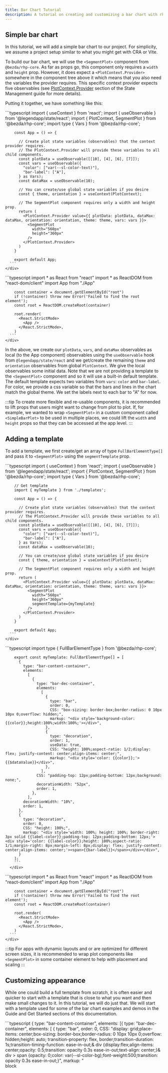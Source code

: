 ```yaml
---
title: Bar Chart Tutorial
description: A tutorial on creating and customizing a bar chart with rhp-core.
---
```


## Simple bar chart
In this tutorial, we will add a simple bar chart to our project. 
For simplicity, we assume a project setup similar to what you might get with CRA or Vite.

To build our bar chart, we will use the `<SegmentPlot>` component from `@bezda/rhp-core`. 
As far as props go, this component only requires a `width` and `height` prop.
However, it does expect a `<PlotContext.Provider>` somewhere in the component tree above it
 which means that you also need the variables the provider requires. 
This specific context provider expects five observables (see [PlotContext.Provider](../../guides/state-management/#plotcontextprovidor) section of the State Management guide for more details).

Putting it together, we have something like this:
<Tabs>
	<TabItem label="App.tsx">
    <div className="code-wrapper [&>.astro-code]:max-h-[358px] code-wrapper">
      ```typescript
        import { useContext } from 'react';
        import { useObservable } from '@legendapp/state/react';
        import { PlotContext, SegmentPlot } from '@bezda/rhp-core';
        import type { Vars } from '@bezda/rhp-core';

        const App = () => {

          // Create plot state variables (observables) that the context provider requires.
          // The PlotContext.Provider will provide these variables to all child components.
          const plotData = useObservable([[10], [4], [6], [7]]);
          const vars = useObservable({
            "color": ["var(--sl-color-text)"],  
            "bar-label": ["A"],
          } as Vars);
          const dataMax = useObservable(10);

          // You can create/use global state variables if you desire
          const { theme, orientation } = useContext(PlotContext);

          // The SegmentPlot component requires only a width and height prop.
          return (
            <PlotContext.Provider value={{ plotData: plotData, dataMax: dataMax, orientation: orientation, theme: theme, vars: vars }}>
              <SegmentPlot
                width="560px"
                height="360px"
              />
            </PlotContext.Provider>
          )
        }

        export default App;
      ```
    </div>
  </TabItem>
  <TabItem label="index.tsx">
    <div className="code-wrapper [&>.astro-code]:max-h-[358px] code-wrapper">
      ```typescript
        import * as React from "react"
        import * as ReactDOM from "react-dom/client"
        import App from "./App"

        const container = document.getElementById("root")
        if (!container) throw new Error('Failed to find the root element');
        const root = ReactDOM.createRoot(container)

        root.render(
          <React.StrictMode>
            <App />
          </React.StrictMode>,
        )
      ```
    </div>
  </TabItem>
  <TabItem label="Chart">
  <div class="component-guide-s-plot grid justify-center ">
    <TutorialSimpleBarPlotA client:only />
  </div>
  </TabItem>
</Tabs>

In the above, we create our `plotData`, `vars`, and `dataMax` observables as local (to the App component) observables 
using the `useObservable` hook from `@legendapp/state/react` and we get/create the remaining `theme` and `orientation` 
observables from global `PlotContext`. We give the local observables some initial data. 
Note that we are not providing a template to the `<SegmentPlot>` component and so it will use a built-in default template.
The default template expects two variables from `vars`: `color` and `bar-label`. 
For color, we provide a css variable so that the bars and lines in the chart match the global theme. 
We set the labels next to each bar to "A" for now. 

:::tip
To create more flexible and re-usable components, it is recommended to lift props that users might want to change from plot to plot. 
If, for example, we wanted to wrap `<SegmentPlot>` in a custom component called `<SimpleBarPlot>` to be used in multiple places, 
we could lift the `width` and `height` props so that they can be accessed at the app level.
:::

## Adding a template

To add a template, we first create/get an array of type `FullBarElementType[]` and pass it to `<SegmentPlot>` 
using the `segmentTemplate` prop.

<Tabs>
	<TabItem label="App.tsx">
    <div className="code-wrapper [&>.astro-code]:max-h-[358px] code-wrapper">
      ```typescript
        import { useContext } from 'react';
        import { useObservable } from '@legendapp/state/react';
        import { PlotContext, SegmentPlot } from '@bezda/rhp-core';
        import type { Vars } from '@bezda/rhp-core';

        // Get template
        import { myTemplate } from './templates';

        const App = () => {

          // Create plot state variables (observables) that the context provider requires.
          // The PlotContext.Provider will provide these variables to all child components.
          const plotData = useObservable([[10], [4], [6], [7]]);
          const vars = useObservable({
            "color": ["var(--sl-color-text)"],  
            "bar-label": ["A"],
          } as Vars);
          const dataMax = useObservable(10);

          // You can create/use global state variables if you desire
          const { theme, orientation } = useContext(PlotContext);

          // The SegmentPlot component requires only a width and height prop.
          return (
            <PlotContext.Provider value={{ plotData: plotData, dataMax: dataMax, orientation: orientation, theme: theme, vars: vars }}>
              <SegmentPlot
                width="560px"
                height="360px"
                segmentTemplate={myTemplate}
              />
            </PlotContext.Provider>
          )
        }

        export default App;
      ```
    </div>
  </TabItem>
  <TabItem label="templates.ts">
      <div className="code-wrapper [&>.astro-code]:max-h-[358px] code-wrapper">
        ```typescript
        import type { FullBarElementType } from '@bezda/rhp-core';

        export const myTemplate: FullBarElementType[] = [
          {
            type: "bar-content-container",
            elements:
              [
                {
                  type: "bar-dec-container",
                  elements:
                    [
                      {
                        type: "bar",
                        order: 0,
                        CSS: "box-sizing: border-box;border-radius: 0 10px 10px 0;overflow: hidden;",
                        markup: "<div style='background-color: {{color}};height:100%;width:100%;'></div>",
                      },
                      {
                        type: "decoration",
                        order: 1,
                        useData: true,
                        CSS: "height: 100%;aspect-ratio: 1/2;display: flex; justify-content: center;align-items: center;",
                        markup: "<div style='color: {{color}};'>{{$dataValue}}</div>",
                      },
                    ],
                  CSS: "padding-top: 12px;padding-bottom: 12px;background: none;",
                  decorationWidth: "52px",
                  order: 1,
                },
              ],
            decorationWidth: "10%",
            order: 1,
          },
          {
            type: "decoration",
            order: 0,
            CSS: "height: 100%;",
            markup: "<div style='width: 100%; height: 100%; border-right:  3px solid {{label-color}};padding-top: 12px;padding-bottom: 12px;'><div style='color: {{label-color}};height: 100%;aspect-ratio: 1/1;margin-right: 8px;margin-left: 8px;display: flex; justify-content: center;align-items: center;'><span>{{bar-label}}</span></div></div>",
          }
        ];
        ```
      </div>
  </TabItem>
  <TabItem label="index.tsx">
    <div className="code-wrapper [&>.astro-code]:max-h-[358px] code-wrapper">
      ```typescript
        import * as React from "react"
        import * as ReactDOM from "react-dom/client"
        import App from "./App"

        const container = document.getElementById("root")
        if (!container) throw new Error('Failed to find the root element');
        const root = ReactDOM.createRoot(container)

        root.render(
          <React.StrictMode>
            <App />
          </React.StrictMode>,
        )
      ```
    </div>
  </TabItem>
  <TabItem label="Chart">
  <div class="component-guide-s-plot grid justify-center ">
    <TutorialSimpleBarPlotA template={0} client:only />
  </div>
  </TabItem>
</Tabs>

:::tip
For apps with dynamic layouts and or are optimized for different screen sizes, it is recommended to wrap 
plot components like `<SegmentPlot>` in some container element to help with placement and scaling
:::

## Customizing appearance
While one could build a full template from scratch, it is often easier and quicker to start with a template that is close to what you want and then make small changes to it.
In this tutorial, we will do just that. We will start with a template used for some of the bar chart examples and demos in the Guide and Get Started sections of this documentation.

<Tabs>
	<TabItem label="Chart">
    <SimpleBarPlot 
        className="component-guide-s-plot" 
        dataArray={[[10], [4], [6], [7]]} 
        max={13.5} 
        width="565px" 
        labels={["A"]} 
        color="var(--sl-color-text)" 
        style={{marginTop: "1.5rem"}} 
        height="350px" 
        showCCLabel={false}
        client:only 
    />
  </TabItem>
	<TabItem label="Template" >
    <div className="code-wrapper [&>.astro-code]:max-h-[358px] code-wrapper">
    ```typescript
    {
        type: "bar-content-container",
        elements: [{
                    type: "bar-dec-container",
                    elements: [
                                {
                                    type: "bar",
                                    order: 0,
                                    CSS: "display: grid;place-items: center;box-sizing: border-box;border-radius: 0 10px 10px 0;overflow: hidden;height: auto; transition-property: flex, border;transition-duration: 1s;transition-timing-function: ease-in-out;& div {display:flex;align-items: center;opacity: 0.5;transition: opacity 0.3s ease-in-out;text-align: center;}& div > span {opacity: 0;color: var(--sl-color-bg);font-weight:500;transition: opacity 0.3s ease-in-out;}",
                                    markup: "<div style='background-color: {{color}};height:100%;width:100%;justify-content: center;'><span>block</span></div>",
                                },
                                {
                                    type: "decoration",
                                    order: 1,
                                    useData: true,
                                    CSS: "align-items: center;height: 100%;& > div {opacity: 0.5;transition: opacity 0.3s ease-in-out;transition: border 0.4s ease-in; border-style: none; border-width: 3px;}",
                                    markup: "<div style='border-radius: 10px;border-color: {{color}};color: {{color}};height: 100%;aspect-ratio: 1/1;display: grid;place-items: center;grid-template: 1fr / 1fr;'><div class='block-value' style='transition: opacity 0.2s ease-in-out;grid-column: 1 / 1; grid-row: 1 / 1;'>{{$dataValue}}</div><div class='block-text' style='transition: opacity 0.2s ease-in-out 0.2s;opacity: 0;grid-column: 1 / 1; grid-row: 1 / 1;'>block</div></div>",
                                },
                                ],
                    CSS: "padding-top: 12px;padding-bottom: 12px;gap: 24px;background: none;& .bar-decoration > div:hover {opacity: 1;border-style: solid;}& .bar > div:hover {opacity: 1;}& .bar > div:hover span {opacity: 1;}& .bar-decoration > div:hover .block-text {opacity: 1!important;}& .bar-decoration > div:hover .block-value {opacity: 0;}",
                    decorationWidth: "52px",
                    order: 0,
                    }, 
                ],
        decorationWidth: "10%",
        order: 1,
        CSS:"overflow: visible!important;",
    },
    {
        type: "decoration",
        order: 0,
        CSS: "height: 100%;opacity: 0.5;transition: opacity 0.3s ease-in-out;&:hover {opacity: 1;} &:hover .block-text {opacity: 1!important;} &:hover .block-value {opacity: 0;}",
        markup: "<div style='width: 100%; height: 100%; border-right:  3px solid {{color}};padding-top: 12px;padding-bottom: 12px;'><div style='border-radius: 10px;border: 3px solid {{color}};height: 100%;aspect-ratio: 1/1;margin-right: 24px;margin-left: 24px;display: grid;place-items: center;grid-template: 1fr / 1fr;'><div class='block-value' style='transition: opacity 0.2s ease-in-out;grid-column: 1 / 1; grid-row: 1 / 1;'>{{bar-label}}</div><div class='block-text' style='transition: opacity 0.2s ease-in-out 0.2s;opacity: 0;grid-column: 1 / 1; grid-row: 1 / 1;'>block</div></div></div>",
    }
    ```
    </div>
  </TabItem>
	<TabItem label="Data">
    <div className="code-wrapper [&>.astro-code]:max-h-[358px]">
    ```js
    // Data that will determine length of bars.
    // First bar has value 10 and so on..
    data = [[10], [4], [6], [7]]   

    // Maximum value bars can have
    dataMax = 13.5      
    
    // Variable data to be inserted at the places indicated 
    // by double curly braces in the template.
    // You can use css variable to facilitate matching global theme.
    vars = {
      "color": ["var(--sl-color-text)"],  
      "bar-label": ["A"],
    }
    ```
    </div>
  </TabItem>
</Tabs>

First, we should remove the texts that says "block" from the decorations and bars along with most of the related hover effects and transitions. 
We can also remove the rounded borders from the decorations and adjust spacing.

<Tabs>
	<TabItem label="Chart">
    <SimpleBarPlot 
      className="component-guide-s-plot" 
      dataArray={[[10], [4], [6], [7]]} 
      max={12} 
      width="565px" 
      labels={["A"]} 
      color="var(--sl-color-text)" 
      style={{marginTop: "1.5rem"}} 
      height="350px" 
      template={0}
      client:only 
    />
  </TabItem>
	<TabItem label="Template" >
    <div className="code-wrapper [&>.astro-code]:max-h-[358px]">
    ```typescript
    {
      type: "bar-content-container",
      elements: [{
                    type: "bar-dec-container",
                    elements: [
                                {
                                  type: "bar",
                                  order: 0,
                                  CSS: "box-sizing: border-box;border-radius: 0 10px 10px 0;overflow: hidden;height: auto; transition-property: flex;transition-duration: 0.4s;transition-timing-function: ease-in-out;",
                                  markup: "<div style='background-color: {{color}};height:100%;width:100%;'></div>",
                                },
                                {
                                  type: "decoration",
                                  order: 1,
                                  useData: true,
                                  CSS: "height: 100%;aspect-ratio: 1/2;display: flex; justify-content: center;align-items: center;opacity: 0; transition: opacity 0.4s ease-in-out;.full-bar:hover & {opacity: 1;}",
                                  markup: "<div style='color: {{color}};'>{{$dataValue}}</div>",
                                },
                              ],
                    CSS: "padding-top: 12px;padding-bottom: 12px;background: none;",
                    decorationWidth: "52px",
                    order: 1,
                  }, 
                ],
      decorationWidth: "10%",
      order: 1,
    },
    {
      type: "decoration",
      order: 0,
      CSS: "height: 100%;",
      markup: "<div style='width: 100%; height: 100%; border-right:  3px solid {{color}};padding-top: 12px;padding-bottom: 12px;'><div style='color: {{color}};height: 100%;aspect-ratio: 1/1;margin-right: 8px;margin-left: 8px;display: flex; justify-content: center;align-items: center;'><span>{{bar-label}}</span></div></div>",
    }
    ```
    </div>
  </TabItem>
	<TabItem label="Data">
    <div className="code-wrapper [&>.astro-code]:max-h-[358px]">
    ```js
    // Data that will determine length of bars.
    // First bar has value 10 and so on..
    data = [[10], [4], [6], [7]]   

    // Maximum value bars can have
    dataMax = 12      
    
    // Variable data to be inserted at the places indicated 
    // by double curly braces in the template.
    // You can use css variable to facilitate matching global theme.
    vars = {
      "color": ["var(--sl-color-text)"],  
      "bar-label": ["A"],
    }
    ```
    </div>
  </TabItem>
</Tabs>

Of course, css and markup allow many ways to achieve the same visual result. 
In the template above, we center the label text and the bar value text vertically and horizontally using flexbox. 
To center the decoration text while keeping the previous dimensions of the decorations we wrap each piece of text in an extra div.
We also add `opacity: 0; transition: opacity 0.4s ease-in-out;.full-bar:hover & {opacity: 1;}` to the decoration that shows the bar's 
data value so that it is invisible by default and becomes visible when the bar is hovered over.

:::note
The chart examples in the docs change opacity when hovered over due to global styles/css. In other words, the templates presented here are not responsible for this behavior.
:::

Now we want the bar labels to show different text for each bar. 
We can do that by changing `"bar-label": ["A"]` to `"bar-label": ["A", "B", "C", "D"]` in the `vars` data object:

<Tabs>
	<TabItem label="Chart">
    <SimpleBarPlot 
      className="component-guide-s-plot" 
      dataArray={[[10], [4], [6], [7]]} 
      max={12} 
      width="565px" 
      labels={["A", "B", "C", "D"]} 
      color="var(--sl-color-text)" 
      style={{marginTop: "1.5rem"}} 
      height="350px" 
      template={0}
      client:only 
    />
  </TabItem>
	<TabItem label="Template" >
    <div className="code-wrapper [&>.astro-code]:max-h-[358px]">
    ```typescript
    {
      type: "bar-content-container",
      elements: [{
                    type: "bar-dec-container",
                    elements: [
                                {
                                  type: "bar",
                                  order: 0,
                                  CSS: "box-sizing: border-box;border-radius: 0 10px 10px 0;overflow: hidden;height: auto; transition-property: flex;transition-duration: 0.4s;transition-timing-function: ease-in-out;",
                                  markup: "<div style='background-color: {{color}};height:100%;width:100%;'></div>",
                                },
                                {
                                  type: "decoration",
                                  order: 1,
                                  useData: true,
                                  CSS: "height: 100%;aspect-ratio: 1/2;display: flex; justify-content: center;align-items: center;opacity: 0; transition: opacity 0.4s ease-in-out;.full-bar:hover & {opacity: 1;}",
                                  markup: "<div style='color: {{color}};'>{{$dataValue}}</div>",
                                },
                              ],
                    CSS: "padding-top: 12px;padding-bottom: 12px;background: none;",
                    decorationWidth: "52px",
                    order: 1,
                  }, 
                ],
      decorationWidth: "10%",
      order: 1,
    },
    {
      type: "decoration",
      order: 0,
      CSS: "height: 100%;",
      markup: "<div style='width: 100%; height: 100%; border-right:  3px solid {{color}};padding-top: 12px;padding-bottom: 12px;'><div style='color: {{color}};height: 100%;aspect-ratio: 1/1;margin-right: 8px;margin-left: 8px;display: flex; justify-content: center;align-items: center;'><span>{{bar-label}}</span></div></div>",
    }
    ```
    </div>
  </TabItem>
	<TabItem label="Data">
    <div className="code-wrapper [&>.astro-code]:max-h-[358px]">
    ```js
    // Data that will determine length of bars.
    // First bar has value 10 and so on..
    data = [[10], [4], [6], [7]]   

    // Maximum value bars can have
    dataMax = 12      
    
    // Variable data to be inserted at the places indicated 
    // by double curly braces in the template.
    // You can use css variable to facilitate matching global theme.
    vars = {
      "color": ["var(--sl-color-text)"],  
      "bar-label": ["A", "B", "C", "D"],
    }
    ```
    </div>
  </TabItem>
</Tabs>


### Bars of different colors
With a few simple changes, we can have each of the bars be a different color.
First, we change the value of the `color` variable in the `vars` object.
We can choose any color we want in any format that css supports. We can also use css variables which can be handy if you want to match your project's theme.
In this tutorial, we will change it from `["var(--sl-color-text)"]` to `["red", "blue", "green", "yellow", "purple"]`.

<Tabs>
	<TabItem label="Chart">
    <SimpleBarPlot 
      className="component-guide-s-plot" 
      dataArray={[[10], [4], [6], [7]]} 
      max={12} 
      width="565px" 
      labels={["A", "B", "C", "D"]} 
      style={{marginTop: "1.5rem"}} 
      height="350px" 
      template={0}
      color={["red", "blue", "green", "yellow", "purple"]}
      client:only 
    />
  </TabItem>
	<TabItem label="Template" >
    <div className="code-wrapper [&>.astro-code]:max-h-[358px]">
    ```typescript
    {
      type: "bar-content-container",
      elements: [{
                    type: "bar-dec-container",
                    elements: [
                                {
                                  type: "bar",
                                  order: 0,
                                  CSS: "box-sizing: border-box;border-radius: 0 10px 10px 0;overflow: hidden;height: auto; transition-property: flex;transition-duration: 0.4s;transition-timing-function: ease-in-out;",
                                  markup: "<div style='background-color: {{color}};height:100%;width:100%;'></div>",
                                },
                                {
                                  type: "decoration",
                                  order: 1,
                                  useData: true,
                                  CSS: "height: 100%;aspect-ratio: 1/2;display: flex; justify-content: center;align-items: center;opacity: 0; transition: opacity 0.4s ease-in-out;.full-bar:hover & {opacity: 1;}",
                                  markup: "<div style='color: {{color}};'>{{$dataValue}}</div>",
                                },
                              ],
                    CSS: "padding-top: 12px;padding-bottom: 12px;background: none;",
                    decorationWidth: "52px",
                    order: 1,
                  }, 
                ],
      decorationWidth: "10%",
      order: 1,
    },
    {
      type: "decoration",
      order: 0,
      CSS: "height: 100%;",
      markup: "<div style='width: 100%; height: 100%; border-right:  3px solid {{color}};padding-top: 12px;padding-bottom: 12px;'><div style='color: {{color}};height: 100%;aspect-ratio: 1/1;margin-right: 8px;margin-left: 8px;display: flex; justify-content: center;align-items: center;'><span>{{bar-label}}</span></div></div>",
    }
    ```
    </div>
  </TabItem>
	<TabItem label="Data">
    <div className="code-wrapper [&>.astro-code]:max-h-[358px]">
    ```js
    // Data that will determine length of bars.
    // First bar has value 10 and so on..
    data = [[10], [4], [6], [7]]   

    // Maximum value bars can have
    dataMax = 12      
    
    // Variable data to be inserted at the places indicated 
    // by double curly braces in the template.
    // You can use css variable to facilitate matching global theme.
    vars = {
      "color": ["red", "blue", "green", "yellow"],  
      "bar-label": ["A", "B", "C", "D"],
    }
    ```
    </div>
  </TabItem>
</Tabs>
Its not very conventional to have the entire core-component take on the new color. 
We can change the color of the `<Decoration>` that contains the label and line segment that forms part of the zero-axis line.
To do this, we first make a change to the template. We change the markup in the last `decoration` object to use a different variable 
(lets call it `label-color`) and then we add the `label-color` variable to the `vars` object.

<Tabs>
	<TabItem label="Chart">
    <SimpleBarPlot 
      className="component-guide-s-plot" 
      dataArray={[[10], [4], [6], [7]]} 
      max={12} 
      width="565px" 
      labels={["A", "B", "C", "D"]} 
      labelColor={["var(--sl-color-text)"]} 
      style={{marginTop: "1.5rem"}} 
      height="350px" 
      template={0}
      color={["red", "blue", "green", "yellow"]}
      client:only 
    />
  </TabItem>
	<TabItem label="Template" >
    <div className="code-wrapper [&>.astro-code]:max-h-[358px]">
    ```typescript
    {
      type: "bar-content-container",
      elements: [{
                    type: "bar-dec-container",
                    elements: [
                                {
                                  type: "bar",
                                  order: 0,
                                  CSS: "box-sizing: border-box;border-radius: 0 10px 10px 0;overflow: hidden;height: auto; transition-property: flex;transition-duration: 0.4s;transition-timing-function: ease-in-out;",
                                  markup: "<div style='background-color: {{color}};height:100%;width:100%;'></div>",
                                },
                                {
                                  type: "decoration",
                                  order: 1,
                                  useData: true,
                                  CSS: "height: 100%;aspect-ratio: 1/2;display: flex; justify-content: center;align-items: center;opacity: 0; transition: opacity 0.4s ease-in-out;.full-bar:hover & {opacity: 1;}",
                                  markup: "<div style='color: {{color}};'>{{$dataValue}}</div>",
                                },
                              ],
                    CSS: "padding-top: 12px;padding-bottom: 12px;background: none;",
                    decorationWidth: "52px",
                    order: 1,
                  }, 
                ],
      decorationWidth: "10%",
      order: 1,
    },
    {
      type: "decoration",
      order: 0,
      CSS: "height: 100%;",
      markup: "<div style='width: 100%; height: 100%; border-right:  3px solid {{label-color}};padding-top: 12px;padding-bottom: 12px;'><div style='color: {{label-color}};height: 100%;aspect-ratio: 1/1;margin-right: 8px;margin-left: 8px;display: flex; justify-content: center;align-items: center;'><span>{{bar-label}}</span></div></div>",
    }
    ```
    </div>
  </TabItem>
	<TabItem label="Data">
    <div className="code-wrapper [&>.astro-code]:max-h-[358px]">
    ```js
    // Data that will determine length of bars.
    // First bar has value 10 and so on..
    data = [[10], [4], [6], [7]]   

    // Maximum value bars can have
    dataMax = 12      
    
    // Variable data to be inserted at the places indicated 
    // by double curly braces in the template.
    // You can use css variable to facilitate matching global theme.
    vars = {
      "color": ["red", "blue", "green", "yellow"],  
      "bar-label": ["A", "B", "C", "D"],
      "label-color": ["var(--sl-color-text)"],
    }
    ```
    </div>
  </TabItem>
</Tabs>

To summarize, we changed `"color": ["var(--sl-color-text)"]` to `"color": ["red", "blue", "green", "yellow"]` to change the colors used by each core-component. Then we changed `{{color}}` to `{{label-color}}` in the last `markup` property (at the end/bottom of the template) and then finally, we added `"label-color": ["var(--sl-color-text)"]` to the `vars` data object.
:::note
Variable names (the keys in the `vars` object) can be anything you want and don't have to conform to camel case or other naming conventions. 
Just make sure the text inside the double curly braces matches the corresponding key in the `vars` object.
:::
